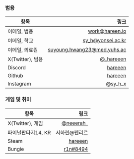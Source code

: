 ### 범용

| 항목 | 링크 |
| ---- | ----: |
| 이메일, 범용 | [work@hareen.io](mailto:work@hareen.io) |
| 이메일, 학교 | [sy_h@yonsei.ac.kr](mailto:sy_h@yonsei.ac.kr) |
| 이메일, 의료원 | [suyoung.hwang23@med.yuhs.ac](mailto:ssuyoung.hwang23@med.yuhs.ac) |
| X(Twitter), 범용 | [@_hareeen](https://x.com/_hareeen) |
| Discord | [hareeen](https://discord.com/users/403510637633732608) |
| Github | [hareeen](https://github.com/hareeen)
| Instagram | [@sy_h_x](https://instagram.com/sy_h_x/) |

### 게임 및 취미

| 항목 | 링크 |
| ---- | ----: |
| X(Twitter), 게임 | [@neeerah_](https://x.com/neeerah_) |
| 파이널판타지14, KR | 서하린@펜리르 |
| Steam | [hareeen](https://steamcommunity.com/id/hareeen) |
| Bungie | [r1n#8494](https://www.bungie.net/7/en/User/Profile/3/4611686018493245174) |
